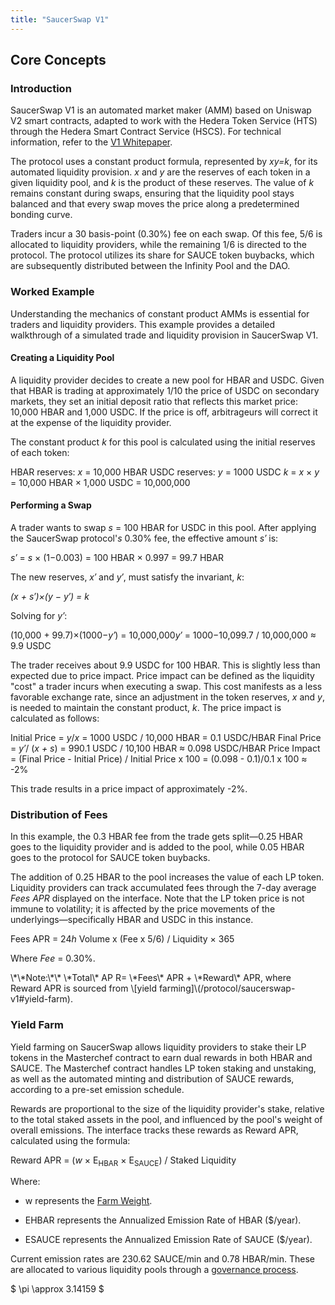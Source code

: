 ```yaml
---
title: "SaucerSwap V1"
---
```


## Core Concepts

### Introduction

SaucerSwap V1 is an automated market maker (AMM) based on Uniswap V2 smart contracts, adapted to work with the Hedera Token Service (HTS) through the Hedera Smart Contract Service (HSCS). For technical information, refer to the [V1 Whitepaper](https://www.saucerswap.finance/whitepaper.pdf).

The protocol uses a constant product formula, represented by *xy=k*, for its automated liquidity provision. *x* and *y* are the reserves of each token in a given liquidity pool, and *k* is the product of these reserves. The value of *k* remains constant during swaps, ensuring that the liquidity pool stays balanced and that every swap moves the price along a predetermined bonding curve.

Traders incur a 30 basis-point (0.30%) fee on each swap. Of this fee, 5/6 is allocated to liquidity providers, while the remaining 1/6 is directed to the protocol. The protocol utilizes its share for SAUCE token buybacks, which are subsequently distributed between the Infinity Pool and the DAO.

### Worked Example

Understanding the mechanics of constant product AMMs is essential for traders and liquidity providers. This example provides a detailed walkthrough of a simulated trade and liquidity provision in SaucerSwap V1.

#### Creating a Liquidity Pool

A liquidity provider decides to create a new pool for HBAR and USDC. Given that HBAR is trading at approximately 1/10 the price of USDC on secondary markets, they set an initial deposit ratio that reflects this market price: 10,000 HBAR and 1,000 USDC. If the price is off, arbitrageurs will correct it at the expense of the liquidity provider.

The constant product *k* for this pool is calculated using the initial reserves of each token:

HBAR reserves: *x* ​= 10,000 HBAR
USDC reserves: *y* = 1000 USDC
*k* = *x* × *y*
\= 10,000 HBAR × 1,000 USDC
\= 10,000,000
​

#### Performing a Swap

A trader wants to swap *s* = 100 HBAR for USDC in this pool. After applying the SaucerSwap protocol'*s* 0.30% fee, the effective amount *s′* is:

*s′* = *s* × (1−0.003) = 100 HBAR × 0.997 = 99.7 HBAR

The new reserves, *x′* and *y′*, must satisfy the invariant, *k*:

*(x + s′)×(y − y′) = k*

Solving for *y′*:

(10,000 + 99.7)×(1000−*y′*) = 10,000,000*y′* = 1000−10,099.7 / 10,000,000 ​≈ 9.9 USDC

The trader receives about 9.9 USDC for 100 HBAR. This is slightly less than expected due to price impact. Price impact can be defined as the liquidity "cost" a trader incurs when executing a swap. This cost manifests as a less favorable exchange rate, since an adjustment in the token reserves, *x* and *y*, is needed to maintain the constant product, *k*. The price impact is calculated as follows:

Initial Price = *y*/*x* = 1000 USDC / 10,000 HBAR = 0.1 USDC/HBAR
Final Price = *y′*/ (*x + s*) = 990.1 USDC / 10,100 HBAR ≈ 0.098 USDC/HBAR
Price Impact​= (Final Price - Initial Price) / Initial Price x 100 = (0.098 - 0.1)/0.1 x 100 ≈ -2%

This trade results in a price impact of approximately -2%.

### Distribution of Fees

In this example, the 0.3 HBAR fee from the trade gets split—0.25 HBAR goes to the liquidity provider and is added to the pool, while 0.05 HBAR goes to the protocol for SAUCE token buybacks.

The addition of 0.25 HBAR to the pool increases the value of each LP token. Liquidity providers can track accumulated fees through the 7-day average *Fees APR* displayed on the interface. Note that the LP token price is not immune to volatility; it is affected by the price movements of the underlyings—specifically HBAR and USDC in this instance.

Fees APR = 24*h* Volume x (Fee x 5/6) / Liquidity × 365

Where *Fee* = 0.30%.

<Info>
  \*\*Note:\*\* \*Total\* AP R= \*Fees\* APR + \*Reward\* APR, where Reward APR is sourced from \[yield farming]\(/protocol/saucerswap-v1#yield-farm).
</Info>


### Yield Farm

Yield farming on SaucerSwap allows liquidity providers to stake their LP tokens in the Masterchef contract to earn dual rewards in both HBAR and SAUCE. The Masterchef contract handles LP token staking and unstaking, as well as the automated minting and distribution of SAUCE rewards, according to a pre-set emission schedule.

Rewards are proportional to the size of the liquidity provider's stake, relative to the total staked assets in the pool, and influenced by the pool's weight of overall emissions. The interface tracks these rewards as Reward APR, calculated using the formula:

Reward APR = (*w* × E<sub>HBAR</sub> ​× E<sub>SAUCE</sub>​​) / Staked Liquidity

Where:

* w represents the [Farm Weight](/protocol/saucerswap-v1/farm-weights).

* EHBAR​ represents the Annualized Emission Rate of HBAR ($/year).

* ESAUCE​ represents the Annualized Emission Rate of SAUCE ($/year).

Current emission rates are 230.62 SAUCE/min and 0.78 HBAR/min. These are allocated to various liquidity pools through a [governance process](/governance/overview).

$ \pi \approx 3.14159 $